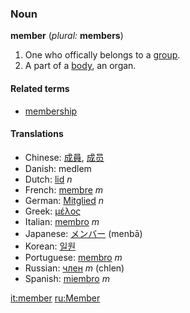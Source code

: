 ===Noun===
'''member'''  (''plural:'' '''members''')
#One who offically belongs to a [[group]].
#A part of a [[body]], an organ.

====Related terms====
*[[membership]]

====Translations====
*Chinese: [[成員]], [[成员]]
*Danish: medlem
*Dutch: [[lid]] ''n''
*French: [[membre]] ''m''
*German: [[Mitglied]] ''n''
*Greek: [[μέλος]]
*Italian: [[membro]] ''m''
*Japanese: [[メンバー]] (menbā)
*Korean: [[일원]]
*Portuguese: [[membro]] ''m''
*Russian: [[член]] ''m'' (chlen)
*Spanish: [[miembro]] ''m''

[[it:member]]
[[ru:Member]]